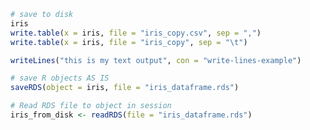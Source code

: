 

```r
# save to disk
iris
write.table(x = iris, file = "iris_copy.csv", sep = ",")
write.table(x = iris, file = "iris_copy", sep = "\t")

writeLines("this is my text output", con = "write-lines-example")
```

```r
# save R objects AS IS
saveRDS(object = iris, file = "iris_dataframe.rds")
```

```r
# Read RDS file to object in session
iris_from_disk <- readRDS(file = "iris_dataframe.rds")
```


